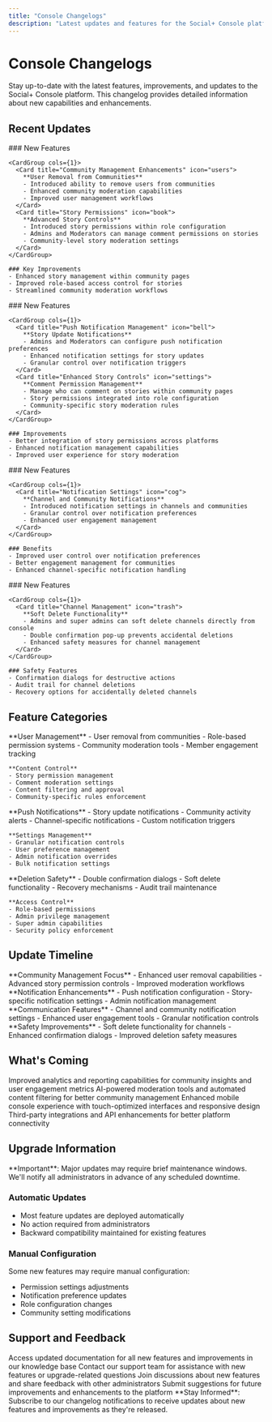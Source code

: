 ```yaml
---
title: "Console Changelogs"
description: "Latest updates and features for the Social+ Console platform"
---
```


# Console Changelogs

<Info>
Stay up-to-date with the latest features, improvements, and updates to the Social+ Console platform. This changelog provides detailed information about new capabilities and enhancements.
</Info>

## Recent Updates

<AccordionGroup>
  <Accordion title="Version 4.44.0 (2024-02-09)">
    ### New Features

    <CardGroup cols={1}>
      <Card title="Community Management Enhancements" icon="users">
        **User Removal from Communities**
        - Introduced ability to remove users from communities
        - Enhanced community moderation capabilities
        - Improved user management workflows
      </Card>
      <Card title="Story Permissions" icon="book">
        **Advanced Story Controls**
        - Introduced story permissions within role configuration
        - Admins and Moderators can manage comment permissions on stories
        - Community-level story moderation settings
      </Card>
    </CardGroup>

    ### Key Improvements
    - Enhanced story management within community pages
    - Improved role-based access control for stories
    - Streamlined community moderation workflows
  </Accordion>

  <Accordion title="Version 4.43.0 (2024-01-25)">
    ### New Features

    <CardGroup cols={1}>
      <Card title="Push Notification Management" icon="bell">
        **Story Update Notifications**
        - Admins and Moderators can configure push notification preferences
        - Enhanced notification settings for story updates
        - Granular control over notification triggers
      </Card>
      <Card title="Enhanced Story Controls" icon="settings">
        **Comment Permission Management**
        - Manage who can comment on stories within community pages
        - Story permissions integrated into role configuration
        - Community-specific story moderation rules
      </Card>
    </CardGroup>

    ### Improvements
    - Better integration of story permissions across platforms
    - Enhanced notification management capabilities
    - Improved user experience for story moderation
  </Accordion>

  <Accordion title="Version 4.42.0 (2023-12-21)">
    ### New Features

    <CardGroup cols={1}>
      <Card title="Notification Settings" icon="cog">
        **Channel and Community Notifications**
        - Introduced notification settings in channels and communities
        - Granular control over notification preferences
        - Enhanced user engagement management
      </Card>
    </CardGroup>

    ### Benefits
    - Improved user control over notification preferences
    - Better engagement management for communities
    - Enhanced channel-specific notification handling
  </Accordion>

  <Accordion title="Version 4.37.0 (2023-09-21)">
    ### New Features

    <CardGroup cols={1}>
      <Card title="Channel Management" icon="trash">
        **Soft Delete Functionality**
        - Admins and super admins can soft delete channels directly from console
        - Double confirmation pop-up prevents accidental deletions
        - Enhanced safety measures for channel management
      </Card>
    </CardGroup>

    ### Safety Features
    - Confirmation dialogs for destructive actions
    - Audit trail for channel deletions
    - Recovery options for accidentally deleted channels
  </Accordion>
</AccordionGroup>

## Feature Categories

<Tabs>
  <Tab title="Community Management">
    **User Management**
    - User removal from communities
    - Role-based permission systems
    - Community moderation tools
    - Member engagement tracking

    **Content Control**
    - Story permission management
    - Comment moderation settings
    - Content filtering and approval
    - Community-specific rules enforcement
  </Tab>
  <Tab title="Notifications">
    **Push Notifications**
    - Story update notifications
    - Community activity alerts
    - Channel-specific notifications
    - Custom notification triggers

    **Settings Management**
    - Granular notification controls
    - User preference management
    - Admin notification overrides
    - Bulk notification settings
  </Tab>
  <Tab title="Safety & Security">
    **Deletion Safety**
    - Double confirmation dialogs
    - Soft delete functionality
    - Recovery mechanisms
    - Audit trail maintenance

    **Access Control**
    - Role-based permissions
    - Admin privilege management
    - Super admin capabilities
    - Security policy enforcement
  </Tab>
</Tabs>

## Update Timeline

<Steps>
  <Step title="February 2024">
    **Community Management Focus**
    - Enhanced user removal capabilities
    - Advanced story permission controls
    - Improved moderation workflows
  </Step>
  <Step title="January 2024">
    **Notification Enhancements**
    - Push notification configuration
    - Story-specific notification settings
    - Admin notification management
  </Step>
  <Step title="December 2023">
    **Communication Features**
    - Channel and community notification settings
    - Enhanced user engagement tools
    - Granular notification controls
  </Step>
  <Step title="September 2023">
    **Safety Improvements**
    - Soft delete functionality for channels
    - Enhanced confirmation dialogs
    - Improved deletion safety measures
  </Step>
</Steps>

## What's Coming

<CardGroup cols={2}>
  <Card title="Enhanced Analytics" icon="chart-line">
    Improved analytics and reporting capabilities for community insights and user engagement metrics
  </Card>
  <Card title="Advanced Moderation" icon="shield">
    AI-powered moderation tools and automated content filtering for better community management
  </Card>
  <Card title="Mobile Improvements" icon="mobile">
    Enhanced mobile console experience with touch-optimized interfaces and responsive design
  </Card>
  <Card title="Integration Features" icon="plug">
    Third-party integrations and API enhancements for better platform connectivity
  </Card>
</CardGroup>

## Upgrade Information

<Warning>
**Important**: Major updates may require brief maintenance windows. We'll notify all administrators in advance of any scheduled downtime.
</Warning>

### Automatic Updates
- Most feature updates are deployed automatically
- No action required from administrators
- Backward compatibility maintained for existing features

### Manual Configuration
Some new features may require manual configuration:
- Permission settings adjustments
- Notification preference updates
- Role configuration changes
- Community setting modifications

## Support and Feedback

<CardGroup cols={2}>
  <Card title="Documentation" icon="book">
    Access updated documentation for all new features and improvements in our knowledge base
  </Card>
  <Card title="Support Team" icon="headset">
    Contact our support team for assistance with new features or upgrade-related questions
  </Card>
  <Card title="Community Forum" icon="comments">
    Join discussions about new features and share feedback with other administrators
  </Card>
  <Card title="Feature Requests" icon="lightbulb">
    Submit suggestions for future improvements and enhancements to the platform
  </Card>
</CardGroup>

<Tip>
**Stay Informed**: Subscribe to our changelog notifications to receive updates about new features and improvements as they're released.
</Tip>
